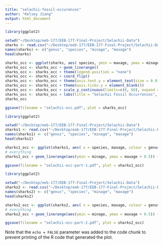 ```yaml
---
title: "selachii-fossil-occurences"
author: "Kelsey Jiang"
output: html_document
---
```


```r
library(ggplot2)

setwd("~/Desktop/eeb-177/EEB-177-Final-Project/Selachii-Data")
sharks <- read.csv("~/Desktop/eeb-177/EEB-177-Final-Project/Selachii-Data/selachii_ranges.csv", header = F, as.is = T)
names(sharks) <- c("genus", "species", "minage", "maxage")
head(sharks)

```

```r
sharks_occ <- ggplot(sharks, aes( species, ymin = maxage, ymax = minage, colour = genus))
sharks_occ <- sharks_occ + geom_linerange()
sharks_occ <- sharks_occ + theme(legend.position = "none")
sharks_occ <- sharks_occ + coord_flip()
sharks_occ <- sharks_occ + theme(axis.text.y = element_text(size = 0.9))
sharks_occ <- sharks_occ + theme(axis.ticks.y = element_blank())
sharks_occ <- sharks_occ + scale_y_continuous(limits=c(0, 60), expand = c(0,0), breaks=c(0, 10, 20, 30, 40, 50, 60))
sharks_occ <- sharks_occ + labs(title = "Selachii Fossil Occurrences", x = "Species", y = "Ma Ago") + theme(plot.title = element_text(hjust = 0.5, size = 22, face = "bold"), axis.title=element_text(size=20))
sharks_occ

ggsave(filename = "selachii-occ.pdf", plot = sharks_occ)

```

```r
library(ggplot2)

setwd("~/Desktop/eeb-177/EEB-177-Final-Project/Selachii-Data")
sharks1 <- read.csv("~/Desktop/eeb-177/EEB-177-Final-Project/Selachii-Data/selachii_species_part_1.csv", header = F, as.is = T)
names(sharks1) <- c("genus", "species", "minage", "maxage")
head(sharks1)

sharks1_occ <- ggplot(sharks1, aes( x = species, maxage, colour = genus))
# everything
sharks1_occ + geom_linerange(aes(ymin = minage, ymax = maxage + 0.5)) + theme(legend.position="none") +  coord_flip() +  theme(axis.text.y = element_text(size=1)) + scale_y_continuous(limits=c(0, 60), expand = c(0, 0), breaks=c(0, 10, 20, 30, 40, 50, 60)) + labs(title = "Selachii Part 1 Fossil Occurrences", x = "Species", y = "Ma ago") + theme(plot.title = element_text(hjust = 0.5, size=22, face = "bold"), axis.title =element_text(size=20)) 

ggsave(filename = "selachii-occ-part-1.pdf", plot = sharks1_occ)
```

```r
library(ggplot2)

setwd("~/Desktop/eeb-177/EEB-177-Final-Project/Selachii-Data")
sharks2 <- read.csv("~/Desktop/eeb-177/EEB-177-Final-Project/Selachii-Data/selachii_species_part_2.csv", header = F, as.is = T)
names(sharks2) <- c("genus", "species", "minage", "maxage")
head(sharks2)

sharks2_occ <- ggplot(sharks2, aes( x = species, maxage, colour = genus))
# everything
sharks2_occ + geom_linerange(aes(ymin = minage, ymax = maxage + 0.5)) + theme(legend.position="none") +  coord_flip() +  theme(axis.text.y = element_text(size=1)) + scale_y_continuous(limits=c(0, 60), expand = c(0, 0), breaks=c(0, 10, 20, 30, 40, 50, 60)) + labs(title = "Selachii Part 2 Fossil Occurrences", x = "Species", y = "Ma ago") + theme(plot.title = element_text(hjust = 0.5, size=22, face = "bold"), axis.title =element_text(size=20)) 

ggsave(filename = "selachii-occ-part-2.pdf", plot = sharks2_occ)

```
Note that the `echo = FALSE` parameter was added to the code chunk to prevent printing of the R code that generated the plot.
